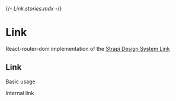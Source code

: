 {/*- Link.stories.mdx -*/}


<Meta title="components/Link" component={Link} />

# Link

React-router-dom implementation of the [Strapi Design System Link](https://design-system-git-main-strapijs.vercel.app/?path=/story/design-system-components-link--base)

## Link

Basic usage

<Canvas>
  <Story name="base">
    <Box padding={4}>
      <Link to="/somewhere-internal">Internal link</Link>
    </Box>
  </Story>
</Canvas>
